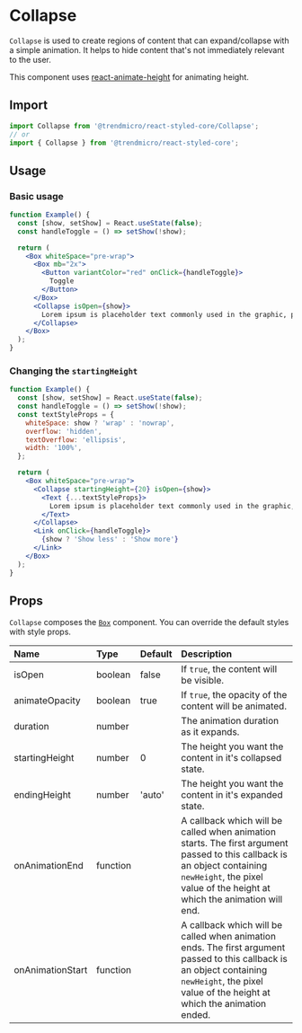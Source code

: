 # Collapse

`Collapse` is used to create regions of content that can expand/collapse with a simple animation. It helps to hide content that's not immediately relevant to the user.

This component uses [react-animate-height](https://github.com/Stanko/react-animate-height) for animating height.

## Import

```js
import Collapse from '@trendmicro/react-styled-core/Collapse';
// or
import { Collapse } from '@trendmicro/react-styled-core';
```

## Usage

### Basic usage

```jsx
function Example() {
  const [show, setShow] = React.useState(false);
  const handleToggle = () => setShow(!show);

  return (
    <Box whiteSpace="pre-wrap">
      <Box mb="2x">
        <Button variantColor="red" onClick={handleToggle}>
          Toggle
        </Button>
      </Box>
      <Collapse isOpen={show}>
        Lorem ipsum is placeholder text commonly used in the graphic, print, and publishing industries for previewing layouts and visual mockups. Lorem ipsum is placeholder text commonly used in the graphic, print, and publishing industries for previewing layouts and visual mockups. Lorem ipsum is placeholder text commonly used in the graphic, print, and publishing industries for previewing layouts and visual mockups.
      </Collapse>
    </Box>
  );
}
```

### Changing the `startingHeight`

```jsx
function Example() {
  const [show, setShow] = React.useState(false);
  const handleToggle = () => setShow(!show);
  const textStyleProps = {
    whiteSpace: show ? 'wrap' : 'nowrap',
    overflow: 'hidden',
    textOverflow: 'ellipsis',
    width: '100%',
  };

  return (
    <Box whiteSpace="pre-wrap">
      <Collapse startingHeight={20} isOpen={show}>
        <Text {...textStyleProps}>
          Lorem ipsum is placeholder text commonly used in the graphic, print, and publishing industries for previewing layouts and visual mockups. Lorem ipsum is placeholder text commonly used in the graphic, print, and publishing industries for previewing layouts and visual mockups. Lorem ipsum is placeholder text commonly used in the graphic, print, and publishing industries for previewing layouts and visual mockups.
        </Text>
      </Collapse>
      <Link onClick={handleToggle}>
        {show ? 'Show less' : 'Show more'}
      </Link>
    </Box>
  );
}
```

## Props

`Collapse` composes the [`Box`](./box) component. You can override the default styles with style props.

| Name | Type | Default | Description |
| :--- | :--- | :------ | :---------- |
| isOpen | boolean | false | If `true`, the content will be visible. |
| animateOpacity | boolean | true | If `true`, the opacity of the content will be animated. |
| duration | number | | The animation duration as it expands. |
| startingHeight | number | 0 | The height you want the content in it's collapsed state. |
| endingHeight | number | 'auto' | The height you want the content in it's expanded state. |
| onAnimationEnd | function | | A callback which will be called when animation starts. The first argument passed to this callback is an object containing `newHeight`, the pixel value of the height at which the animation will end. |
| onAnimationStart | function | | A callback which will be called when animation ends. The first argument passed to this callback is an object containing `newHeight`, the pixel value of the height at which the animation ended. |
